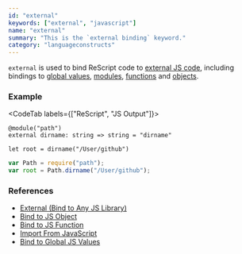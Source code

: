 ```yaml
---
id: "external"
keywords: ["external", "javascript"]
name: "external"
summary: "This is the `external binding` keyword."
category: "languageconstructs"
---
```


`external` is used to bind ReScript code to [external JS code](/docs/manual/latest/external), including bindings to [global values](/docs/manual/latest/bind-to-global-js-values), [modules](/docs/manual/latest/import-from-export-to-js#import-from-javascript), [functions](/docs/manual/latest/bind-to-js-function) and [objects](/docs/manual/latest/bind-to-js-object).


### Example 

<CodeTab labels={["ReScript", "JS Output"]}>

```res
@module("path")
external dirname: string => string = "dirname"

let root = dirname("/User/github")
```

```js
var Path = require("path");
var root = Path.dirname("/User/github");
```

</CodeTab>

### References

* [External (Bind to Any JS Library)](/docs/manual/latest/external)
* [Bind to JS Object](/docs/manual/latest/bind-to-js-object)
* [Bind to JS Function](/docs/manual/latest/bind-to-js-function)
* [Import From JavaScript](/docs/manual/latest/import-from-export-to-js#import-from-javascript)
* [Bind to Global JS Values](/docs/manual/latest/bind-to-global-js-values)
